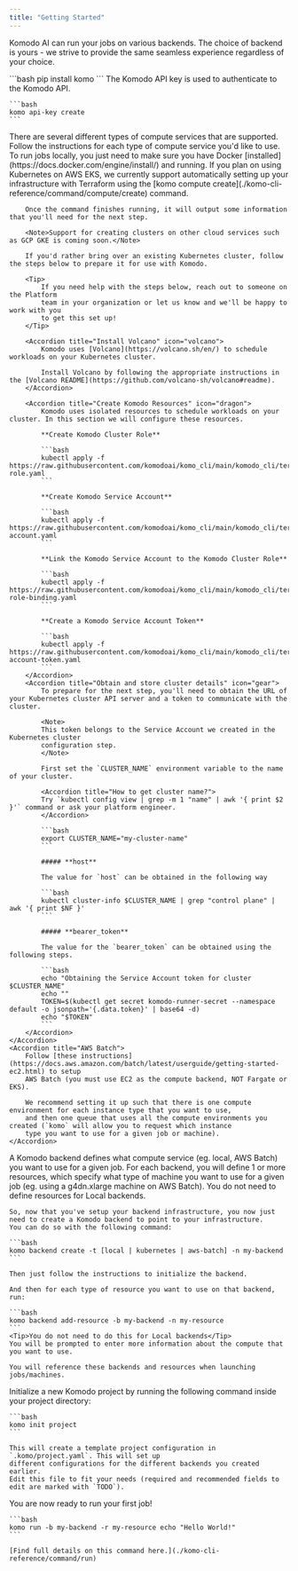 ```yaml
---
title: "Getting Started"
---
```


Komodo AI can run your jobs on various backends. The choice of backend is yours - we strive to provide the same seamless experience regardless of your choice.


<Steps>
  <Step title="Install Komodo CLI">
    ```bash
    pip install komo
    ```
  </Step>
  <Step title="Create the Komodo API key">
    The Komodo API key is used to authenticate to the Komodo API.
    
    ```bash
    komo api-key create
    ```
  </Step>
  <Step title="Setup your compute infrastructure">
    There are several different types of compute services that are supported. Follow the instructions for each type of compute service you'd like to use.
    <Accordion title="Local">
        To run jobs locally, you just need to make sure you have Docker [installed](https://docs.docker.com/engine/install/) and running.
    </Accordion>
    <Accordion title="Kubernetes">
        If you plan on using Kubernetes on AWS EKS, we currently support automatically setting up your infrastructure 
        with Terraform using the [komo compute create](./komo-cli-reference/command/compute/create) command.
        
        Once the command finishes running, it will output some information that you'll need for the next step.

        <Note>Support for creating clusters on other cloud services such as GCP GKE is coming soon.</Note>

        If you'd rather bring over an existing Kubernetes cluster, follow the steps below to prepare it for use with Komodo.

        <Tip>
            If you need help with the steps below, reach out to someone on the Platform
            team in your organization or let us know and we'll be happy to work with you
            to get this set up!
        </Tip>

        <Accordion title="Install Volcano" icon="volcano">
            Komodo uses [Volcano](https://volcano.sh/en/) to schedule workloads on your Kubernetes cluster.

            Install Volcano by following the appropriate instructions in the [Volcano README](https://github.com/volcano-sh/volcano#readme).
        </Accordion>

        <Accordion title="Create Komodo Resources" icon="dragon">
            Komodo uses isolated resources to schedule workloads on your cluster. In this section we will configure these resources.

            **Create Komodo Cluster Role**

            ```bash
            kubectl apply -f https://raw.githubusercontent.com/komodoai/komo_cli/main/komodo_cli/terraform/komodo_manifests/files/cluster-role.yaml
            ```

            **Create Komodo Service Account**

            ```bash
            kubectl apply -f https://raw.githubusercontent.com/komodoai/komo_cli/main/komodo_cli/terraform/komodo_manifests/files/service-account.yaml
            ```

            **Link the Komodo Service Account to the Komodo Cluster Role**

            ```bash
            kubectl apply -f https://raw.githubusercontent.com/komodoai/komo_cli/main/komodo_cli/terraform/komodo_manifests/files/cluster-role-binding.yaml
            ```

            **Create a Komodo Service Account Token**

            ```bash
            kubectl apply -f https://raw.githubusercontent.com/komodoai/komo_cli/main/komodo_cli/terraform/komodo_manifests/files/service-account-token.yaml
            ```
        </Accordion>
        <Accordion title="Obtain and store cluster details" icon="gear">
            To prepare for the next step, you'll need to obtain the URL of your Kubernetes cluster API server and a token to communicate with the cluster.

            <Note>
            This token belongs to the Service Account we created in the Kubernetes cluster
            configuration step.
            </Note>

            First set the `CLUSTER_NAME` environment variable to the name of your cluster.

            <Accordion title="How to get cluster name?">
            Try `kubectl config view | grep -m 1 "name" | awk '{ print $2 }'` command or ask your platform engineer.
            </Accordion>

            ```bash
            export CLUSTER_NAME="my-cluster-name"
            ```

            ##### **host**

            The value for `host` can be obtained in the following way

            ```bash
            kubectl cluster-info $CLUSTER_NAME | grep "control plane" | awk '{ print $NF }'
            ```

            ##### **bearer_token**

            The value for the `bearer_token` can be obtained using the following steps.

            ```bash
            echo "Obtaining the Service Account token for cluster $CLUSTER_NAME"
            echo ""
            TOKEN=$(kubectl get secret komodo-runner-secret --namespace default -o jsonpath='{.data.token}' | base64 -d)
            echo "$TOKEN"
            ```
        </Accordion>
    </Accordion>
    <Accordion title="AWS Batch">
        Follow [these instructions](https://docs.aws.amazon.com/batch/latest/userguide/getting-started-ec2.html) to setup
        AWS Batch (you must use EC2 as the compute backend, NOT Fargate or EKS).

        We recommend setting it up such that there is one compute environment for each instance type that you want to use,
        and then one queue that uses all the compute environments you created (`komo` will allow you to request which instance
        type you want to use for a given job or machine).
    </Accordion>
  </Step>
  <Step title="Create Komodo backends">
    A Komodo backend defines what compute service (eg. local, AWS Batch) you want to use for a given job.
    For each backend, you will define 1 or more resources, which specify what type of machine you want to use for a given job
    (eg. using a g4dn.xlarge machine on AWS Batch). You do not need to define resources for Local backends.

    So, now that you've setup your backend infrastructure, you now just need to create a Komodo backend to point to your infrastructure.
    You can do so with the following command:

    ```bash
    komo backend create -t [local | kubernetes | aws-batch] -n my-backend
    ```
    
    Then just follow the instructions to initialize the backend.

    And then for each type of resource you want to use on that backend, run:
    
    ```bash
    komo backend add-resource -b my-backend -n my-resource
    ```
    <Tip>You do not need to do this for Local backends</Tip>
    You will be prompted to enter more information about the compute that you want to use.

    You will reference these backends and resources when launching jobs/machines.
  </Step>
  <Step title="Initialize a Komodo project in your repository">
    Initialize a new Komodo project by running the following command inside your project directory:
    
    ```bash
    komo init project
    ```
    
    This will create a template project configuration in  `.komo/project.yaml`. This will set up
    different configurations for the different backends you created earlier.
    Edit this file to fit your needs (required and recommended fields to edit are marked with `TODO`).
  </Step>
  <Step title="Run Your First Komodo Job">
    You are now ready to run your first job! 
    
    ```bash
    komo run -b my-backend -r my-resource echo "Hello World!"
    ```
    
    [Find full details on this command here.](./komo-cli-reference/command/run)
  </Step>
</Steps>
